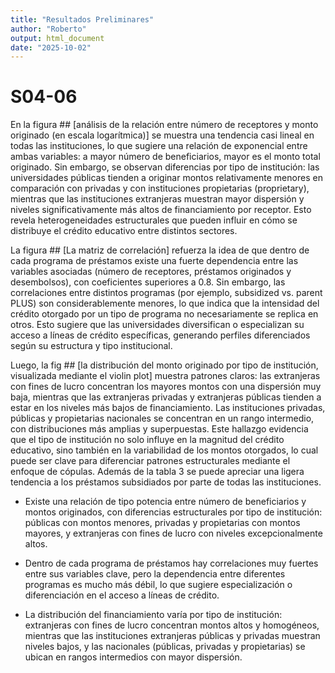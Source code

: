 ---
title: "Resultados Preliminares"
author: "Roberto"
output: html_document
date: "2025-10-02"
---

# S04-06
En la figura ## [análisis de la relación entre número de receptores y monto originado (en escala logarítmica)] se muestra una tendencia casi lineal en todas las instituciones, lo que sugiere una relación de exponencial entre ambas variables: a mayor número de beneficiarios, mayor es el monto total originado. Sin embargo, se observan diferencias por tipo de institución: las universidades públicas tienden a originar montos relativamente menores en comparación con privadas y con instituciones propietarias (proprietary), mientras que las instituciones extranjeras muestran mayor dispersión y niveles significativamente más altos de financiamiento por receptor. Esto revela heterogeneidades estructurales que pueden influir en cómo se distribuye el crédito educativo entre distintos sectores.

La figura ## [La matriz de correlación] refuerza la idea de que dentro de cada programa de préstamos existe una fuerte dependencia entre las variables asociadas (número de receptores, préstamos originados y desembolsos), con coeficientes superiores a 0.8. Sin embargo, las correlaciones entre distintos programas (por ejemplo, subsidized vs. parent PLUS) son considerablemente menores, lo que indica que la intensidad del crédito otorgado por un tipo de programa no necesariamente se replica en otros. Esto sugiere que las universidades diversifican o especializan su acceso a líneas de crédito específicas, generando perfiles diferenciados según su estructura y tipo institucional.

Luego, la fig ## [la distribución del monto originado por tipo de institución, visualizada mediante el violin plot] muestra patrones claros: las extranjeras con fines de lucro concentran los mayores montos con una dispersión muy baja, mientras que las extranjeras privadas y extranjeras públicas tienden a estar en los niveles más bajos de financiamiento. Las instituciones privadas, públicas y propietarias nacionales se concentran en un rango intermedio, con distribuciones más amplias y superpuestas. Este hallazgo evidencia que el tipo de institución no solo influye en la magnitud del crédito educativo, sino también en la variabilidad de los montos otorgados, lo cual puede ser clave para diferenciar patrones estructurales mediante el enfoque de cópulas. Además de la tabla 3 se puede apreciar una ligera tendencia a los préstamos subsidiados por parte de todas las instituciones.

  * Existe una relación de tipo potencia entre número de beneficiarios y montos originados, con diferencias estructurales por tipo de institución: públicas con      montos menores, privadas y propietarias con montos mayores, y extranjeras con fines de lucro con niveles excepcionalmente altos.

  * Dentro de cada programa de préstamos hay correlaciones muy fuertes entre sus variables clave, pero la dependencia entre diferentes programas es mucho más        débil, lo que sugiere especialización o diferenciación en el acceso a líneas de crédito.

  * La distribución del financiamiento varía por tipo de institución: extranjeras con fines de lucro concentran montos altos y homogéneos, mientras que las          instituciones extranjeras públicas y privadas muestran niveles bajos, y las nacionales (públicas, privadas y propietarias) se ubican en rangos intermedios con mayor   dispersión.
  